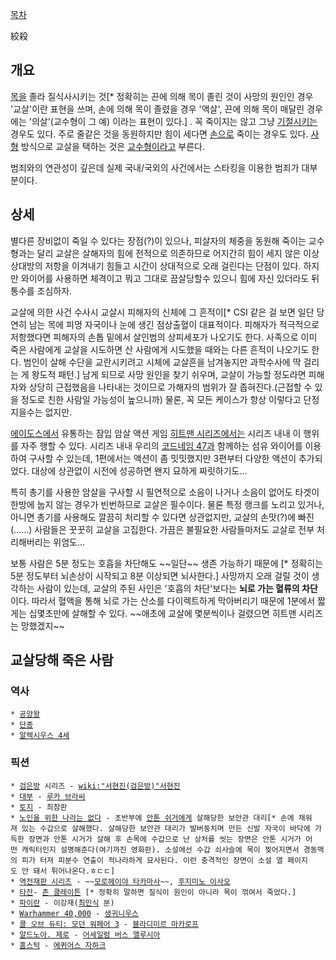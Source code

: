 [[목차]]

絞殺

== 개요 ==
[[목]]을 졸라 질식사시키는 것[* 정확히는 끈에 의해 목이 졸린 것이 사망의 원인인 경우 '교살'이란 표현을 쓰며, 손에 의해 목이 졸렸을 경우 '액살', 끈에 의해 목이 매달린 경우에는 '의살'(교수형이 그 예) 이라는 표현이 있다.] . 꼭 죽이지는 않고 그냥 [[기절]]시키는 경우도 있다. 주로 줄같은 것을 동원하지만 힘이 세다면 [[손]]으로 죽이는 경우도 있다. [[사형]] 방식으로 교살을 택하는 것은 [[교수형]]이라고 부른다.

범죄와의 연관성이 깊은데 실제 국내/국외의 사건에서는 스타킹을 이용한 범죄가 대부분이다.
== 상세 ==
별다른 장비없이 죽일 수 있다는 장점(?)이 있으나, 피살자의 체중을 동원해 죽이는 교수형과는 달리 교살은 살해자의 힘에 전적으로 의존하므로 어지간히 힘이 세지 않은 이상 상대방의 저항을 이겨내기 힘들고 시간이 상대적으로 오래 걸린다는 단점이 있다. 하지만 와이어를 사용하면 체격이고 뭐고 그대로 끔살당할수 있으니 힘에 자신 있더라도 뒤통수를 조심하자. 

교살에 의한 사건 수사시 교살시 피해자의 신체에 그 흔적이[* CSI 같은 걸 보면 일단 당연히 남는 목에 피멍 자국이나 눈에 생긴 점상출혈이 대표적이다. 피해자가 적극적으로 저항했다면 피해자의 손톱 밑에서 살인범의 상피세포가 나오기도 한다. 사족으로 이미 죽은 사람에게 교살을 시도하면 산 사람에게 시도했을 때와는 다른 흔적이 나오기도 한다. 범인이 살해 수단을 교란시키려고 시체에 교살흔을 남겨놓지만 과학수사에 딱 걸리는 게 왕도적 패턴.] 남게 되므로 사망 원인을 찾기 쉬우며, 교살이 가능할 정도라면 피해자와 상당히 근접했음을 나타내는 것이므로 가해자의 범위가 잘 좁혀진다.(근접할 수 있을 정도로 친한 사람일 가능성이 높으니까) 물론, 꼭 모든 케이스가 항상 이렇다고 단정지을수는 없지만. 

[[에이도스]]에서 유통하는 잠입 암살 액션 게임 [[히트맨 시리즈]]에서는 시리즈 내내 이 행위를 자주 행할 수 있다. 시리즈 내내 우리의 [[코드네임 47]]과 함께하는 섬유 와이어를 이용하여 구사할 수 있는데, 1편에서는 액션이 좀 밋밋했지만 3편부터 다양한 액션이 추가되었다. 대상에 상관없이 시전에 성공하면 왠지 묘하게 짜릿하기도...

특히 총기를 사용한 암살을 구사할 시 필연적으로 소음이 나거나 소음이 없어도 타겟이 한방에 눕지 않는 경우가 빈번하므로 교살은 필수이다. 물론 특정 랭크를 노리고 있거나, 아니면 총기를 사용해도 깔끔히 처리할 수 있다면 상관없지만, 교살의 손맛(?)에 빠진(……) 사람들은 꿋꿋히 교살을 고집한다. 가끔은 불필요한 사람들마저도 교살로 전부 처리해버리는 위엄도... 

보통 사람은 5분 정도는 호흡을 차단해도 ~~일단~~ 생존 가능하기 때문에 [* 정확히는 5분 정도부터 뇌손상이 시작되고 8분 이상되면 뇌사한다.] 사망까지 오래 걸릴 것이 생각하는 사람이 있는데, 교살의 주된 사인은 '호흡의 차단'보다는 '''뇌로 가는 혈류의 차단'''이다. 따라서 혈액을 통해 뇌로 가는 산소를 다이렉트하게 막아버리기 때문에 1분에서 짧게는 십몇초만에 살해할 수 있다. ~~애초에 교살에 몇분씩이나 걸렸으면 히트맨 시리즈는 망했겠지~~

== 교살당해 죽은 사람 ==
=== 역사 ===
 * [[공양왕]]
 * [[단종]]
 * [[알렉시우스 4세]]

=== 픽션 ===
 * [[검은방]] 시리즈 - [[wiki:"서현진(검은방)"서현진]]
 * [[대부]] - [[루카 브라씨]]
 * [[토지]] - 최참판
 * [[노인을 위한 나라는 없다]] - 초반부에 [[안톤 쉬거]]에게 살해당한 보안관 대리[* 손에 채워져 있는 수갑으로 살해했다. 살해당한 보안관 대리가 발버둥치며 만든 신발 자국이 바닥에 가득한 장면과 안톤 시거가 살해 후 손목에 수갑으로 난 상처를 씻는 장면은 안톤 시거가 어떤 캐릭터인지 설명해준다(여기까진 영화판). 소설에선 수갑 쇠사슬에 목이 찢어지면서 경동맥의 피가 터져 피분수 연출이 적나라하게 묘사된다. 이런 충격적인 장면이 소설 열 페이지도 안 돼서 튀어나온다.ㅎㄷㄷ]
 * [[역전재판 시리즈]] - ~~[[모로헤이야 타카마사]]~~, [[후지미노 이사오]]
 * [[타잔]]- [[존 클레이튼]] [* 정확히 말하면 질식이 원인이 아니라 목이 꺾여서 죽었다.]
 * [[파이란]] - 이강재([[최민식]] 분)
 * [[Warhammer 40,000]] - [[생귀니우스]]
 * [[콜 오브 듀티: 모던 워페어 3]] - [[블라디미르 마카로프]]
 * [[알드노아. 제로]] - [[어세일럼 버스 앨루시아]]
 * [[홈스턱]] - [[에퀴어스 자하크]]
